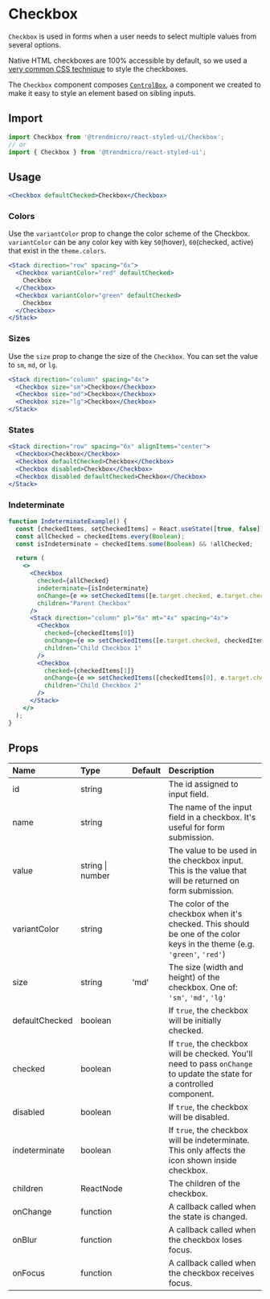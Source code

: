 # Checkbox

`Checkbox` is used in forms when a user needs to select multiple values from several options.

Native HTML checkboxes are 100% accessible by default, so we used a [very common CSS technique](https://dev.to/lkopacz/create-custom-keyboard-accessible-checkboxes-2036) to style the checkboxes.

The `Checkbox` component composes [`ControlBox`](./controlbox), a component we created to make it easy to style an element based on sibling inputs.

## Import

```js
import Checkbox from '@trendmicro/react-styled-ui/Checkbox';
// or
import { Checkbox } from '@trendmicro/react-styled-ui';
```

## Usage

```jsx
<Checkbox defaultChecked>Checkbox</Checkbox>
```

### Colors

Use the `variantColor` prop to change the color scheme of the Checkbox. `variantColor` can be any color key with key `50`(hover), `60`(checked, active) that exist in the `theme.colors`.

```jsx
<Stack direction="row" spacing="6x">
  <Checkbox variantColor="red" defaultChecked>
    Checkbox
  </Checkbox>
  <Checkbox variantColor="green" defaultChecked>
    Checkbox
  </Checkbox>
</Stack>
```

### Sizes

Use the `size` prop to change the size of the `Checkbox`. You can set the value to `sm`, `md`, or `lg`.

```jsx
<Stack direction="column" spacing="4x">
  <Checkbox size="sm">Checkbox</Checkbox>
  <Checkbox size="md">Checkbox</Checkbox>
  <Checkbox size="lg">Checkbox</Checkbox>
</Stack>
```

### States

```jsx
<Stack direction="row" spacing="6x" alignItems="center">
  <Checkbox>Checkbox</Checkbox>
  <Checkbox defaultChecked>Checkbox</Checkbox>
  <Checkbox disabled>Checkbox</Checkbox>
  <Checkbox disabled defaultChecked>Checkbox</Checkbox>
</Stack>
```

### Indeterminate

```jsx
function IndeterminateExample() {
  const [checkedItems, setCheckedItems] = React.useState([true, false]);
  const allChecked = checkedItems.every(Boolean);
  const isIndeterminate = checkedItems.some(Boolean) && !allChecked;

  return (
    <>
      <Checkbox
        checked={allChecked}
        indeterminate={isIndeterminate}
        onChange={e => setCheckedItems([e.target.checked, e.target.checked])}
        children="Parent Checkbox"
      />
      <Stack direction="column" pl="6x" mt="4x" spacing="4x">
        <Checkbox
          checked={checkedItems[0]}
          onChange={e => setCheckedItems([e.target.checked, checkedItems[1]])}
          children="Child Checkbox 1"
        />
        <Checkbox
          checked={checkedItems[1]}
          onChange={e => setCheckedItems([checkedItems[0], e.target.checked])}
          children="Child Checkbox 2"
        />
      </Stack>
    </>
  );
}
```

## Props

| Name | Type | Default | Description |
| :--- | :--- | :------ | :---------- |
| id | string | | The id assigned to input field. |
| name | string | | The name of the input field in a checkbox. It's useful for form submission. |
| value | string \| number | | The value to be used in the checkbox input. This is the value that will be returned on form submission. |
| variantColor | string | | The color of the checkbox when it's checked. This should be one of the color keys in the theme (e.g. `'green'`, `'red'`) |
| size | string | 'md' | The size (width and height) of the checkbox. One of: `'sm'`, `'md'`, `'lg'` |
| defaultChecked | boolean | | If `true`, the checkbox will be initially checked. |
| checked | boolean | | If `true`, the checkbox will be checked. You'll need to pass `onChange` to update the state for a controlled component. |
| disabled | boolean | | If `true`, the checkbox will be disabled. |
| indeterminate | boolean | | If `true`, the checkbox will be indeterminate. This only affects the icon shown inside checkbox. |
| children | ReactNode | | The children of the checkbox. |
| onChange | function | | A callback called when the state is changed. |
| onBlur | function | | A callback called when the checkbox loses focus. |
| onFocus | function | | A callback called when the checkbox receives focus. |

